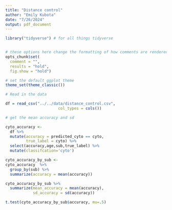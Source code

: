 ```yaml
---
title: "Distance control"
author: "Emily Kubota"
date: "7/26/2024"
output: pdf_document
---
```


```r
library("tidyverse") # for all things tidyverse


# these options here change the formatting of how comments are rendered
opts_chunk$set(
  comment = "",
  results = "hold",
  fig.show = "hold")

# set the default ggplot theme 
theme_set(theme_classic())


```

```r
# Read in the data 

df = read_csv("../../data/distance_control.csv",
                       col_types = cols())

```

```r

# get the mean accuracy and sd

cyto_accuracy <-
  df %>% 
  mutate(accuracy = predicted_cyto == cyto,
         true_label = cyto) %>% 
  select(accuracy,age,sub,true_label) %>% 
  mutate(classifcation='cyto')

cyto_accuracy_by_sub <-
cyto_accuracy  %>% 
  group_by(sub) %>% 
  summarize(accuracy = mean(accuracy)) 

cyto_accuracy_by_sub %>% 
  summarize(mean_accuracy = mean(accuracy),
            sd_accuracy = sd(accuracy)) 

t.test(cyto_accuracy_by_sub$accuracy, mu=.5)

```
